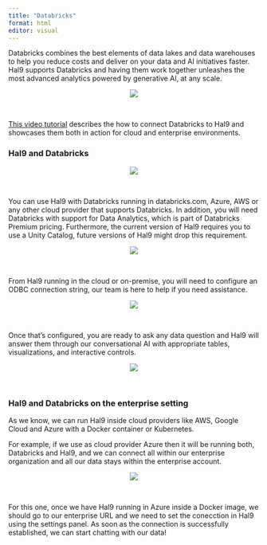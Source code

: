 ```yaml
---
title: "Databricks"
format: html
editor: visual
---
```


Databricks combines the best elements of data lakes and data warehouses to help you reduce costs and deliver on your data and AI initiatives faster. Hal9 supports Databricks and having them work together unleashes the most advanced analytics powered by generative AI, at any scale. 

<center><img src="Images/databricks.png" style="max-width: 70%"/></center>
<br>

[This video tutorial](https://www.youtube.com/watch?v=l2rO6dWPbj8) describes the how to connect Databricks to Hal9 and showcases them both in action for cloud and enterprise environments.

### Hal9 and Databricks

<center><img src="Images/databricks0.png" style="max-width: 70%"/></center>
<br>

You can use Hal9 with Databricks running in databricks.com, Azure, AWS or any other cloud provider that supports Databricks. In addition, you will need Databricks with support for Data Analytics, which is part of Databricks Premium pricing. Furthermore, the current version of Hal9 requires you to use a Unity Catalog, future versions of Hal9 might drop this requirement.

<center><img src="Images/databricks1.png" style="max-width: 70%"/></center>
<br>

From Hal9 running in the cloud or on-premise, you will need to configure an ODBC connection string, our team is here to help if you need assistance.

<center><img src="Images/databricks2.png" style="max-width: 70%"/></center>
<br>

Once that's configured, you are ready to ask any data question and Hal9 will answer them through our conversational AI with appropriate tables, visualizations, and interactive controls.

<center><img src="Images/databricks3.png" style="max-width: 70%"/></center>
<br>

### Hal9 and Databricks on the enterprise setting

As we know, we can run Hal9 inside cloud providers like AWS, Google Cloud and Azure with a Docker container or Kubernetes.

For example, if we use as cloud provider Azure then it will be running both, Databricks and Hal9, and we can connect all within our enterprise organization and all our data stays within the enterprise account.

<center><img src="Images/databricks4.png" style="max-width: 70%"/></center>
<br>

For this one, once we have Hal9 running in Azure inside a Docker image, we should go to our enterprise URL and we need to set the conecction in Hal9 using the settings panel. As soon as the connection is successfully established, we can start chatting with our data!
